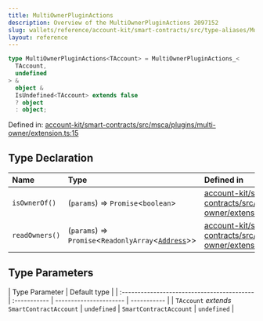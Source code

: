 ```yaml
---
title: MultiOwnerPluginActions
description: Overview of the MultiOwnerPluginActions 2097152
slug: wallets/reference/account-kit/smart-contracts/src/type-aliases/MultiOwnerPluginActions
layout: reference
---
```


```ts
type MultiOwnerPluginActions<TAccount> = MultiOwnerPluginActions_<
  TAccount,
  undefined
> &
  object &
  IsUndefined<TAccount> extends false
  ? object
  : object;
```

Defined in: [account-kit/smart-contracts/src/msca/plugins/multi-owner/extension.ts:15](https://github.com/alchemyplatform/aa-sdk/blob/923a52171f7246172caf350853843e6680197da9/account-kit/smart-contracts/src/msca/plugins/multi-owner/extension.ts#L15)

## Type Declaration

| Name           | Type                                                                                                          | Defined in                                                                                                                                                                                                                                    |
| :------------- | :------------------------------------------------------------------------------------------------------------ | :-------------------------------------------------------------------------------------------------------------------------------------------------------------------------------------------------------------------------------------------- |
| `isOwnerOf()`  | (`params`) => `Promise`\<`boolean`>                                                                           | [account-kit/smart-contracts/src/msca/plugins/multi-owner/extension.ts:24](https://github.com/alchemyplatform/aa-sdk/blob/923a52171f7246172caf350853843e6680197da9/account-kit/smart-contracts/src/msca/plugins/multi-owner/extension.ts#L24) |
| `readOwners()` | (`params`) => `Promise`\<`ReadonlyArray`\<[`Address`](../../../../aa-sdk/core/src/type-aliases/Address.mdx)>> | [account-kit/smart-contracts/src/msca/plugins/multi-owner/extension.ts:20](https://github.com/alchemyplatform/aa-sdk/blob/923a52171f7246172caf350853843e6680197da9/account-kit/smart-contracts/src/msca/plugins/multi-owner/extension.ts#L20) |

## Type Parameters

| Type Parameter                              | Default type |
| :------------------------------------------ | :----------- | ---------------------- | ----------- |
| `TAccount` _extends_ `SmartContractAccount` | `undefined`  | `SmartContractAccount` | `undefined` |
